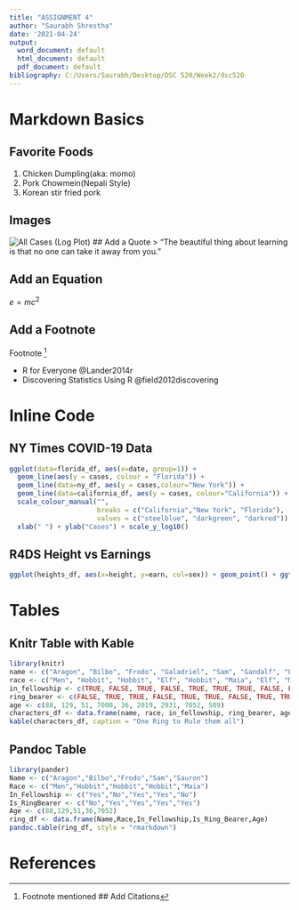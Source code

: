 ---
title: "ASSIGNMENT 4"
author: "Saurabh Shrestha"
date: '2021-04-24'
output:
  word_document: default
  html_document: default
  pdf_document: default
bibliography: C:/Users/Saurabh/Desktop/DSC 520/Week2/dsc520
---

# Markdown Basics


## Favorite Foods
1. Chicken Dumpling(aka: momo)
2. Pork Chowmein(Nepali Style)
3. Korean stir fried pork

## Images
![All Cases (Log Plot)]("C:/Users/Saurabh/Desktop/DSC 520/Week2/dsc520/completed/assignment04/plots/10-all-cases-log.png")
## Add a Quote
> "The beautiful thing about learning is that no one can take it away from you."

## Add an Equation
$e=mc^2$

## Add a Footnote

Footnote [^1]

[^1]: Footnote mentioned
## Add Citations

* R for Everyone @Lander2014r
* Discovering Statistics Using R @field2012discovering

# Inline Code


## NY Times COVID-19 Data
```{r echo = FALSE}
ggplot(data=florida_df, aes(x=date, group=1)) +
  geom_line(aes(y = cases, colour = "Florida")) +
  geom_line(data=ny_df, aes(y = cases,colour="New York")) +
  geom_line(data=california_df, aes(y = cases, colour="California")) +
  scale_colour_manual("",
                      breaks = c("California","New York", "Florida"),
                      values = c("steelblue", "darkgreen", "darkred")) +
  xlab(" ") + ylab("Cases") + scale_y_log10()
```


## R4DS Height vs Earnings
```{r echo = FALSE}
ggplot(heights_df, aes(x=height, y=earn, col=sex)) + geom_point() + ggtitle("Height vs Earnings") + xlab("Height (Inch)") + ylab("Earnings (In Dollar))")
```

# Tables

## Knitr Table with Kable

```{r, echo=FALSE}
library(knitr)
name <- c("Aragon", "Bilbo", "Frodo", "Galadriel", "Sam", "Gandalf", "Legolas", "Sauron", "Gollum")
race <- c("Men", "Hobbit", "Hobbit", "Elf", "Hobbit", "Maia", "Elf", "Maia", "Hobbit")
in_fellowship <- c(TRUE, FALSE, TRUE, FALSE, TRUE, TRUE, TRUE, FALSE, FALSE)
ring_bearer <- c(FALSE, TRUE, TRUE, FALSE, TRUE, TRUE, FALSE, TRUE, TRUE)
age <- c(88, 129, 51, 7000, 36, 2019, 2931, 7052, 589)
characters_df <- data.frame(name, race, in_fellowship, ring_bearer, age)
kable(characters_df, caption = "One Ring to Rule them all")
```

## Pandoc Table
```{r echo=FALSE}
library(pander)
Name <- c("Aragon","Bilbo","Frodo","Sam","Sauron")
Race <- c("Men","Hobbit","Hobbit","Hobbit","Maia")
In_Fellowship <- c("Yes","No","Yes","Yes","No")
Is_RingBearer <- c("No","Yes","Yes","Yes","Yes")
Age <- c(88,129,51,36,7052)
ring_df <- data.frame(Name,Race,In_Fellowship,Is_Ring_Bearer,Age)
pandoc.table(ring_df, style = "rmarkdown")
```
# References

